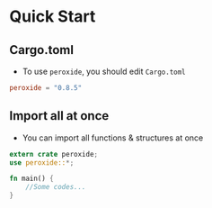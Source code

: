 # Quick Start {#quick}

## Cargo.toml

* To use `peroxide`, you should edit `Cargo.toml`

```toml
peroxide = "0.8.5"
```

## Import all at once

* You can import all functions & structures at once

```rust
extern crate peroxide;
use peroxide::*;

fn main() {
    //Some codes...
}
```